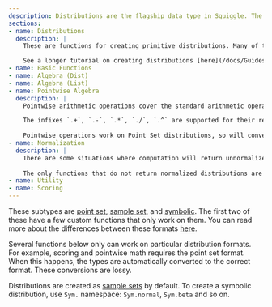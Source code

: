 ```yaml
---
description: Distributions are the flagship data type in Squiggle. The distribution type is a generic data type that contains one of three different formats of distributions.
sections:
- name: Distributions
  description: |
    These are functions for creating primitive distributions. Many of these could optionally take in distributions as inputs. In these cases, Monte Carlo Sampling will be used to generate the greater distribution. This can be used for simple hierarchical models

    See a longer tutorial on creating distributions [here](/docs/Guides/DistributionCreation).
- name: Basic Functions
- name: Algebra (Dist)
- name: Algebra (List)
- name: Pointwise Algebra
  description: |
    Pointwise arithmetic operations cover the standard arithmetic operations, but work in a different way than the regular operations. These operate on the y-values of the distributions instead of the x-values. A pointwise addition would add the y-values of two distributions.

    The infixes `.+`, `.-`, `.*`, `./`, `.^` are supported for their respective operations. `Mixture` works using pointwise addition. 
  
    Pointwise operations work on Point Set distributions, so will convert other distributions to Point Set ones first. Pointwise arithmetic operations typically return unnormalized or completely invalid distributions. For example, the operation{" "} <code>normal(5,2) .- uniform(10,12)</code> results in a distribution-like object with negative probability mass.
- name: Normalization
  description: |
    There are some situations where computation will return unnormalized distributions. This means that their cumulative sums are not equal to 1.0. Unnormalized distributions are not valid for many relevant functions; for example, klDivergence and scoring.
  
    The only functions that do not return normalized distributions are the pointwise arithmetic operations and the scalewise arithmetic operations. If you use these functions, it is recommended that you consider normalizing the resulting distributions.
- name: Utility
- name: Scoring
---
```


These subtypes are [point set](/docs/api/DistPointSet), [sample set](/docs/api/DistSampleSet), and [symbolic](/docs/api/Sym). The first two of these have a few custom functions that only work on them. You can read more about the differences between these formats [here](/docs/Discussions/Three-Formats-Of-Distributions).

Several functions below only can work on particular distribution formats. For example, scoring and pointwise math requires the point set format. When this happens, the types are automatically converted to the correct format. These conversions are lossy.

Distributions are created as [sample sets](/DistSampleSet) by default. To create a symbolic distribution, use `Sym.` namespace: `Sym.normal`, `Sym.beta` and so on.
